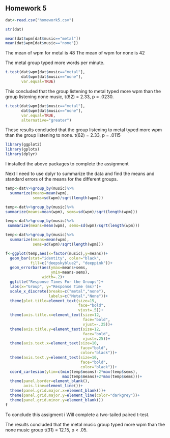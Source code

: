 ## Homework 5

<!--
Set the working directory.
No Rchunk is needed to accomplish this.
-->



<!--
Read in the homework5.csv data. For each of the following steps you
should preface your R commands with some plain English explanation.
The data are fabricated and include the number of words per minute
that people can type when listening to no music and when listening
to heavy metal.
-->
```r
dat<-read.csv("homework5.csv")
```


<!--
Check the structure of the data.
-->
```r
str(dat)
```

<!--
Find the mean words per minute for the two groups.
-->
 
```r
mean(dat$wpm[dat$music=="metal"])
mean(dat$wpm[dat$music=="none"])
```
The mean of wpm for metal is 48
The mean of wpm for none is 42

The metal group typed more words per minute.

<!--
Run an independent t-test to determine if the mean wpm for the
no music group is different from the mean wpm from heavy metal
group. Interpret the results of your analysis after you run it.
-->

```r
t.test(dat$wpm[dat$music=="metal"],
       dat$wpm[dat$music=="none"],
       var.equal=TRUE)
```
This concluded that the group listening to metal typed more wpm than the group listening none music, t(62) = 2.33, p = .0230.
<!--
Run another independent t-test with the alternative hypothesis that
the heavy metal group types faster than the no music group. Interpret
the results of your analyses.
-->
```r
t.test(dat$wpm[dat$music=="metal"],
       dat$wpm[dat$music=="none"],
       var.equal=TRUE,
       alternative="greater")
```
These results concluded that the group listening to metal typed more wpm than the group listening to none.  t(62) = 2.33, p = .0115

<!--
Create a bar graph of the data.
-->
```r
library(ggplot2)
library(gplots)
library(dplyr)
```


I installed the above packages to complete the assignment

Next I need to use dplyr to summarize the data and find the means and
standard errors of the means for the different groups.

```r
temp<-dat%>%group_by(music)%>%
  summarize(means=mean(wpm),
            sems=sd(wpm)/sqrt(length(wpm)))
```
```r
temp<-dat%>%group_by(music)%>%
summarize(means=mean(wpm), sems=sd(wpm)/sqrt(length(wpm)))
 ```
 ```r
temp<-dat%>%group_by(music)%>%
  summarize(means=mean(wpm), sems=sd(wpm)/sqrt(length(wpm)))
```
```r
temp<-dat%>%group_by(music)%>%
  summarize(means=mean(wpm),
            sems=sd(wpm)/sqrt(length(wpm)))
```
```r
f<-ggplot(temp,aes(x=factor(music),y=means))+
  geom_bar(stat="identity", color="black",
           fill=c("deepskyblue2", "deeppink"))+
  geom_errorbar(aes(ymax=means+sems,
                    ymin=means-sems),
                width=.2)+
  ggtitle("Response Times For the Groups")+
  labs(x="Group", y="Response Time (ms)")+
  scale_x_discrete(breaks=c("metal","none"),
                   labels=c("Metal","None"))+
  theme(plot.title=element_text(size=15,
                                face="bold",
                                vjust=.5))+
  theme(axis.title.x=element_text(size=12,
                                  face="bold",
                                  vjust=-.25))+
  theme(axis.title.y=element_text(size=12,
                                  face="bold",
                                  vjust=.25))+
  theme(axis.text.x=element_text(size=10,
                                 face="bold",
                                 color="black"))+
  theme(axis.text.y=element_text(size=10,
                                 face="bold",
                                 color="black"))+
  coord_cartesian(ylim=c(min(temp$means)-2*max(temp$sems),
                         max(temp$means)+2*max(temp$sems)))+
  theme(panel.border=element_blank(),
        axis.line=element_line())+
  theme(panel.grid.major.x=element_blank())+
  theme(panel.grid.major.y=element_line(color="darkgrey"))+
  theme(panel.grid.minor.y=element_blank())
f
```


<!--
Conduct and interpret a two-tailed paired t-test on the data.
-->
To conclude this assigment i Will complete a two-tailed paired t-test. 

The results concluded that the metal music group typed more wpm than the none music group
t(31) = 12.15, p < .05.

